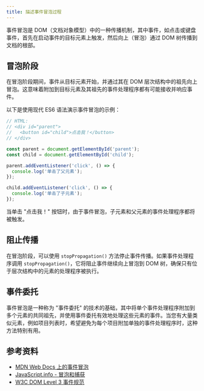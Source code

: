 ```yaml
---
title: 描述事件冒泡过程
---
```


事件冒泡是 DOM（文档对象模型）中的一种传播机制，其中事件，如点击或键盘事件，首先在启动事件的目标元素上触发，然后向上（冒泡）通过 DOM 树传播到文档的根部。

## 冒泡阶段

在冒泡阶段期间，事件从目标元素开始，并通过其在 DOM 层次结构中的祖先向上冒泡。这意味着附加到目标元素及其祖先的事件处理程序都有可能接收并响应事件。

以下是使用现代 ES6 语法演示事件冒泡的示例：

```js
// HTML:
// <div id="parent">
//   <button id="child">点击我！</button>
// </div>

const parent = document.getElementById('parent');
const child = document.getElementById('child');

parent.addEventListener('click', () => {
  console.log('单击了父元素');
});

child.addEventListener('click', () => {
  console.log('单击了子元素');
});
```

当单击 "点击我！" 按钮时，由于事件冒泡，子元素和父元素的事件处理程序都将被触发。

## 阻止传播

在冒泡阶段，可以使用 `stopPropagation()` 方法停止事件传播。如果事件处理程序调用 `stopPropagation()`，它将阻止事件继续向上冒泡到 DOM 树，确保只有位于层次结构中的元素的处理程序被执行。

## 事件委托

事件冒泡是一种称为 "事件委托" 的技术的基础，其中将单个事件处理程序附加到多个元素的共同祖先，并使用事件委托有效地处理这些元素的事件。当您有大量类似元素，例如项目列表时，希望避免为每个项目附加单独的事件处理程序时，这种方法特别有用。

## 参考资料

- [MDN Web Docs 上的事件冒泡](https://developer.mozilla.org/en-US/docs/Learn/JavaScript/Building_blocks/Events#event_bubbling)
- [JavaScript.info - 冒泡和捕获](https://javascript.info/bubbling-and-capturing)
- [W3C DOM Level 3 事件规范](https://www.w3.org/TR/DOM-Level-3-Events/#event-flow)
